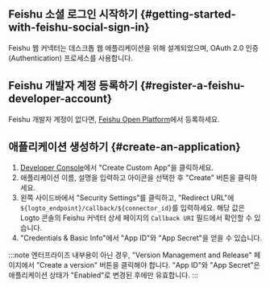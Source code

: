 ## Feishu 소셜 로그인 시작하기 \{#getting-started-with-feishu-social-sign-in}

Feishu 웹 커넥터는 데스크톱 웹 애플리케이션을 위해 설계되었으며, OAuth 2.0 인증 (Authentication) 프로세스를 사용합니다.

## Feishu 개발자 계정 등록하기 \{#register-a-feishu-developer-account}

Feishu 개발자 계정이 없다면, [Feishu Open Platform](https://open.feishu.cn/app)에서 등록하세요.

## 애플리케이션 생성하기 \{#create-an-application}

1. [Developer Console](https://open.feishu.cn/app)에서 "Create Custom App"을 클릭하세요.
2. 애플리케이션 이름, 설명을 입력하고 아이콘을 선택한 후 "Create" 버튼을 클릭하세요.
3. 왼쪽 사이드바에서 "Security Settings"를 클릭하고, "Redirect URL"에 `${logto_endpoint}/callback/${connector_id}`를 입력하세요. 해당 값은 Logto 콘솔의 Feishu 커넥터 상세 페이지의 `Callback URI` 필드에서 확인할 수 있습니다.
4. "Credentials & Basic Info"에서 "App ID"와 "App Secret"을 얻을 수 있습니다.

:::note
엔터프라이즈 내부용이 아닌 경우, "Version Management and Release" 페이지에서 "Create a version" 버튼을 클릭해야 합니다.
"App ID"와 "App Secret"은 애플리케이션 상태가 "Enabled"로 변경된 후에만 유효합니다.
:::
